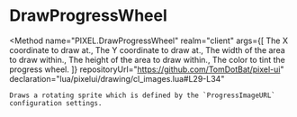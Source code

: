 

# DrawProgressWheel
<Method
	name="PIXEL.DrawProgressWheel"
	realm="client"
	args={[
		<Argument type="number" name="x">The X coordinate to draw at.</Argument>,
		<Argument type="number" name="y">The Y coordinate to draw at.</Argument>,
		<Argument type="number" name="width">The width of the area to draw within.</Argument>,
		<Argument type="number" name="height">The height of the area to draw within.</Argument>,
		<Argument type="Color" name="color">The color to tint the progress wheel.</Argument>
	]}
	repositoryUrl="https://github.com/TomDotBat/pixel-ui"
	declaration="lua/pixelui/drawing/cl_images.lua#L29-L34"
>
	Draws a rotating sprite which is defined by the `ProgressImageURL` configuration settings.
</Method>